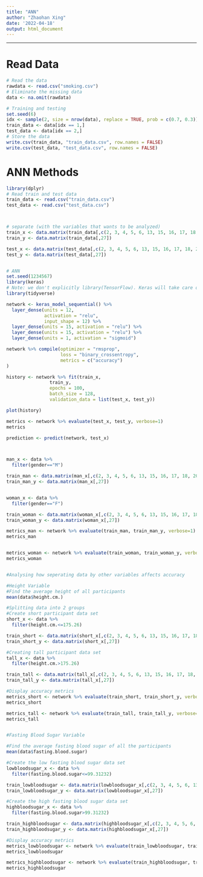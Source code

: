 ```yaml
---
title: "ANN"
author: "Zhaohan Xing"
date: '2022-04-18'
output: html_document
---
```



\setcounter{section}{4}
\setcounter{subsection}{0}
\setcounter{subsubsection}{0}


________________________________________________________________________________
# Read Data

```r
# Read the data
rawdata <- read.csv("smoking.csv")
# Eliminate the missing data
data <- na.omit(rawdata)
```


```r
# Training and testing
set.seed(6)
idx <- sample(2, size = nrow(data), replace = TRUE, prob = c(0.7, 0.3))
train_data <- data[idx == 1,]
test_data <- data[idx == 2,]
# Store the data
write.csv(train_data, "train_data.csv", row.names = FALSE)
write.csv(test_data, "test_data.csv", row.names = FALSE)

```


# ANN Methods

```r
library(dplyr)
# Read train and test data
train_data <- read.csv("train_data.csv")
test_data <- read.csv("test_data.csv")



# separate (with the variables that wants to be analyzed)
train_x <- data.matrix(train_data[,c(2, 3, 4, 5, 6, 13, 15, 16, 17, 18, 20, 23)])
train_y <- data.matrix(train_data[,27])

test_x <- data.matrix(test_data[,c(2, 3, 4, 5, 6, 13, 15, 16, 17, 18, 20, 23)])
test_y <- data.matrix(test_data[,27])


# ANN
set.seed(1234567)
library(keras)
# Note: we don't explicitly library(TensorFlow). Keras will take care of that.
library(tidyverse)

network <- keras_model_sequential() %>%
  layer_dense(units = 12,
              activation = "relu",
              input_shape = 12) %>%
  layer_dense(units = 15, activation = "relu") %>%
  layer_dense(units = 15, activation = "relu") %>%
  layer_dense(units = 1, activation = "sigmoid")

network %>% compile(optimizer = "rmsprop",
                    loss = "binary_crossentropy",
                    metrics = c("accuracy")
)

history <- network %>% fit(train_x,
                train_y,
                epochs = 100,
                batch_size = 128,
                validation_data = list(test_x, test_y))

plot(history)

metrics <- network %>% evaluate(test_x, test_y, verbose=1)
metrics

prediction <- predict(network, test_x)




```

```r
man_x <- data %>%
  filter(gender=="M")

train_man <- data.matrix(man_x[,c(2, 3, 4, 5, 6, 13, 15, 16, 17, 18, 20, 23)])
train_man_y <- data.matrix(man_x[,27])


woman_x <- data %>%
  filter(gender=="F")

train_woman <- data.matrix(woman_x[,c(2, 3, 4, 5, 6, 13, 15, 16, 17, 18, 20, 23)])
train_woman_y <- data.matrix(woman_x[,27])

metrics_man <- network %>% evaluate(train_man, train_man_y, verbose=1)
metrics_man


metrics_woman <- network %>% evaluate(train_woman, train_woman_y, verbose=1)
metrics_woman


#Analysing how seperating data by other variables affects accuracy

#Height Variable
#Find the average height of all participants
mean(data$height.cm.)

#Splitting data into 2 groups
#Create short participant data set
short_x <- data %>%
  filter(height.cm.<=175.26)

train_short <- data.matrix(short_x[,c(2, 3, 4, 5, 6, 13, 15, 16, 17, 18, 20, 23)])
train_short_y <- data.matrix(short_x[,27])

#Creating tall participant data set
tall_x <- data %>%
  filter(height.cm.>175.26)

train_tall <- data.matrix(tall_x[,c(2, 3, 4, 5, 6, 13, 15, 16, 17, 18, 20, 23)])
train_tall_y <- data.matrix(tall_x[,27])

#Display accuracy metrics
metrics_short <- network %>% evaluate(train_short, train_short_y, verbose=1)
metrics_short

metrics_tall <- network %>% evaluate(train_tall, train_tall_y, verbose=1)
metrics_tall


#Fasting Blood Sugar Variable

#Find the average fasting blood sugar of all the participants
mean(data$fasting.blood.sugar)

#Create the low fasting blood sugar data set
lowbloodsugar_x <- data %>%
  filter(fasting.blood.sugar<=99.31232)

train_lowbloodsugar <- data.matrix(lowbloodsugar_x[,c(2, 3, 4, 5, 6, 13, 15, 16, 17, 18, 20, 23)])
train_lowbloodsugar_y <- data.matrix(lowbloodsugar_x[,27])

#Create the high fasting blood sugar data set
highbloodsugar_x <- data %>%
  filter(fasting.blood.sugar>99.31232)

train_highbloodsugar <- data.matrix(highbloodsugar_x[,c(2, 3, 4, 5, 6, 13, 15, 16, 17, 18, 20, 23)])
train_highbloodsugar_y <- data.matrix(highbloodsugar_x[,27])

#Display accuracy metrics
metrics_lowbloodsugar <- network %>% evaluate(train_lowbloodsugar, train_lowbloodsugar_y, verbose=1)
metrics_lowbloodsugar

metrics_highbloodsugar <- network %>% evaluate(train_highbloodsugar, train_highbloodsugar_y, verbose=1)
metrics_highbloodsugar



```